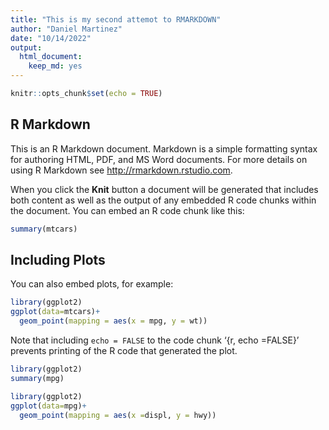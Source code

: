 ```yaml
---
title: "This is my second attemot to RMARKDOWN"
author: "Daniel Martinez"
date: "10/14/2022"
output: 
  html_document: 
    keep_md: yes
---
```


```r
knitr::opts_chunk$set(echo = TRUE)
```

## R Markdown

This is an R Markdown document. Markdown is a simple formatting syntax for authoring HTML, PDF, and MS Word documents. For more details on using R Markdown see <http://rmarkdown.rstudio.com>.

When you click the **Knit** button a document will be generated that includes both content as well as the output of any embedded R code chunks within the document. You can embed an R code chunk like this:

```r
summary(mtcars)

```

## Including Plots



You can also embed plots, for example:

```r
library(ggplot2)
ggplot(data=mtcars)+
  geom_point(mapping = aes(x = mpg, y = wt))
```

Note that including  `echo = FALSE`  to the code chunk  '{r, echo =FALSE}' prevents printing of the R code that generated the plot.

```r
library(ggplot2)
summary(mpg)

```
```r
library(ggplot2)
ggplot(data=mpg)+
  geom_point(mapping = aes(x =displ, y = hwy))
```

